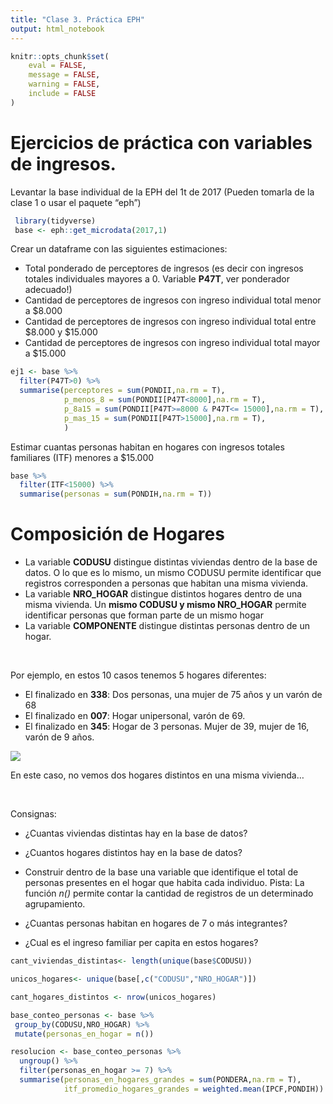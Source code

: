 ```yaml
---
title: "Clase 3. Práctica EPH"
output: html_notebook
---
```

```r
knitr::opts_chunk$set(
	eval = FALSE,
	message = FALSE,
	warning = FALSE,
	include = FALSE
)
```

# Ejercicios de práctica con variables de ingresos.

Levantar la base individual de la EPH del 1t de 2017 (Pueden tomarla de la clase 1 o usar el paquete "eph")

```r
 library(tidyverse)
 base <- eph::get_microdata(2017,1)
```

Crear un dataframe con las siguientes estimaciones:

-   Total ponderado de perceptores de ingresos (es decir con ingresos totales individuales mayores a 0. Variable **P47T**, ver ponderador adecuado!)
-   Cantidad de perceptores de ingresos con ingreso individual total menor a \$8.000
-   Cantidad de perceptores de ingresos con ingreso individual total entre \$8.000 y \$15.000
-   Cantidad de perceptores de ingresos con ingreso individual total mayor a \$15.000

```r
ej1 <- base %>% 
  filter(P47T>0) %>% 
  summarise(perceptores = sum(PONDII,na.rm = T),
            p_menos_8 = sum(PONDII[P47T<8000],na.rm = T),
            p_8a15 = sum(PONDII[P47T>=8000 & P47T<= 15000],na.rm = T),
            p_mas_15 = sum(PONDII[P47T>15000],na.rm = T),
            )
```

Estimar cuantas personas habitan en hogares con ingresos totales familiares (ITF) menores a \$15.000

```r
base %>% 
  filter(ITF<15000) %>% 
  summarise(personas = sum(PONDIH,na.rm = T))
```

# Composición de Hogares

-   La variable **CODUSU** distingue distintas viviendas dentro de la base de datos. O lo que es lo mismo, un mismo CODUSU permite identificar que registros corresponden a personas que habitan una misma vivienda.\
-   La variable **NRO_HOGAR** distingue distintos hogares dentro de una misma vivienda. Un **mismo CODUSU y mismo NRO_HOGAR** permite identificar personas que forman parte de un mismo hogar
-   La variable **COMPONENTE** distingue distintas personas dentro de un hogar.

<br>

Por ejemplo, en estos 10 casos tenemos 5 hogares diferentes:

-   El finalizado en **338**: Dos personas, una mujer de 75 años y un varón de 68\
-   El finalizado en **007**: Hogar unipersonal, varón de 69.\
-   El finalizado en **345**: Hogar de 3 personas. Mujer de 39, mujer de 16, varón de 9 años.

![](img/ejemplo%20eph.JPG)

En este caso, no vemos dos hogares distintos en una misma vivienda...

<br>

Consignas:

-   ¿Cuantas viviendas distintas hay en la base de datos?\

-   ¿Cuantos hogares distintos hay en la base de datos?\

-   Construir dentro de la base una variable que identifique el total de personas presentes en el hogar que habita cada individuo. Pista: La función *n()* permite contar la cantidad de registros de un determinado agrupamiento.\

-   ¿Cuantas personas habitan en hogares de 7 o más integrantes?

-   ¿Cual es el ingreso familiar per capita en estos hogares?

```r
cant_viviendas_distintas<- length(unique(base$CODUSU))

unicos_hogares<- unique(base[,c("CODUSU","NRO_HOGAR")])

cant_hogares_distintos <- nrow(unicos_hogares)

base_conteo_personas <- base %>%
 group_by(CODUSU,NRO_HOGAR) %>%
 mutate(personas_en_hogar = n())

resolucion <- base_conteo_personas %>%
  ungroup() %>% 
  filter(personas_en_hogar >= 7) %>% 
  summarise(personas_en_hogares_grandes = sum(PONDERA,na.rm = T),
            itf_promedio_hogares_grandes = weighted.mean(IPCF,PONDIH)) 
```
